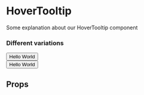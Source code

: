 

<Meta title="HoverTooltip" component={HoverTooltip} />

# HoverTooltip

Some explanation about our HoverTooltip component

### Different variations

<Preview isColumn>
	<Story name="Default">
		<div>
			<div style={{width: '200px'}}>
				<HoverTooltip value="This value will be rendererd inside the tooltip component on hover"><button>Hello World</button></HoverTooltip>
			</div>
		</div>
	</Story>
</Preview>

<Preview isColumn>
	<Story name="Small">
		<div>
			<div style={{width: '200px'}}>
				<HoverTooltip size="small" value="This value will be rendererd inside the tooltip component on hover"><button>Hello World</button></HoverTooltip>
			</div>
		</div>
	</Story>
</Preview>

## Props

<Props of={HoverTooltip} />
